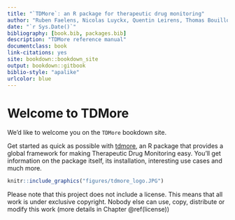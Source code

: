 ```yaml
--- 
title: "`TDMore`: an R package for therapeutic drug monitoring"
author: "Ruben Faelens, Nicolas Luyckx, Quentin Leirens, Thomas Bouillon"
date: "`r Sys.Date()`"
bibliography: [book.bib, packages.bib]
description: "TDMore reference manual"
documentclass: book
link-citations: yes
site: bookdown::bookdown_site
output: bookdown::gitbook
biblio-style: "apalike"
urlcolor: blue
---
```


# Welcome to TDMore {-}

We'd like to welcome you on the `TDMore` bookdown site.

Get started as quick as possible with [tdmore](https://github.com/tdmore-dev/tdmore), an R package that provides a global framework for making Therapeutic Drug Monitoring easy. You'll get information on the package itself, its installation, interesting use cases and much more.

```r
knitr::include_graphics("figures/tdmore_logo.JPG")
```

Please note that this project does not include a license. This means that all work is under exclusive copyright. Nobody else can use, copy, distribute or modify this work (more details in Chapter \@ref(license))
